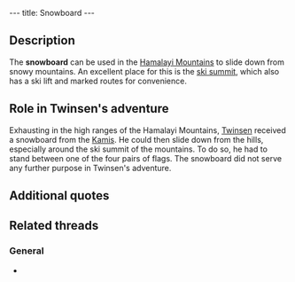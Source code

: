 ---
title: Snowboard
---

{{Infobox Item
 |image=06_snowboard.gif
 |type=equipment
 |critical=acquired
 |magical=no
 |unique=yes
 |lba1=yes
 |lba2=
 |upgrades=no
 |rowposition=
 |columnposition=
 |effect=
 |effectamount=
 |purpose=
 |combattype=none
 |powerlevel=none
 |rate=none
 |range=none
 |damage=none
}}
{{Quote
 |Snowboard. Can only be used in the Hamalayi, near the ski lift. Place yourself in between any two flags before using.
 |Inventory, [[Snowboard]]
 |quoteid=415}}

==Description==
The '''snowboard''' can be used in the [[Hamalayi Mountains]] to slide down from snowy mountains. An excellent place for this is the [[ski summit]], which also has a ski lift and marked routes for convenience.

==Role in Twinsen's adventure==
Exhausting in the high ranges of the Hamalayi Mountains, [[Twinsen]] received a snowboard from the [[Kami]]s. He could then slide down from the hills, especially around the ski summit of the mountains. To do so, he had to stand between one of the four pairs of flags. The snowboard did not serve any further purpose in Twinsen's adventure.

==Additional quotes==
{{Quote
 |The Kamis have given you a Snowboard.
 |Narrator, when [[Twinsen]] received the snowboard
 |quoteid=386}}

==Related threads==
===General===
* {{thread|id=5793|title=Snowboard}}
